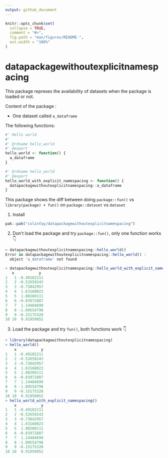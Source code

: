 ```yaml
---
output: github_document
---
```


<!-- README.md is generated from README.Rmd. Please edit that file -->

```r
knitr::opts_chunk$set(
  collapse = TRUE,
  comment = "#>",
  fig.path = "man/figures/README-",
  out.width = "100%"
)
```

# datapackagewithoutexplicitnamespacing

This package reprexes the availability of datasets when the package is loaded or not.

Content of the package :

- One dataset called `a_dataframe`

The following functions:

```r
#' Hello world
#'
#' @rdname hello_world
#' @export
hello_world <- function() {
  a_dataframe
}

#' @rdname hello_world
#' @export
hello_world_with_explicit_namespacing <- function() {
  datapackagewithoutexplicitnamespacing::a_dataframe
}
```

This package shows the diff between doing `package::fun()` vs `library(package) + fun()` on `package::dataset` vs `dataset`

1. Install

```r
pak::pak("colinfay/datapackagewithoutexplicitnamespacing")
```

2. Don't load the package and try `package::fun()`, only one function works 👇

```r
> datapackagewithoutexplicitnamespacing::hello_world()
Error in datapackagewithoutexplicitnamespacing::hello_world() :
  object 'a_dataframe' not found
 ```

 ```r
> datapackagewithoutexplicitnamespacing::hello_world_with_explicit_namespacing()
    x           y
1   1 -0.49182211
2   2 -0.52659243
3   3 -0.73042957
4   4  1.63168023
5   5  1.00269111
6   6 -0.03972887
7   7  1.14484699
8   8 -1.09554798
9   9 -0.15175320
10 10  0.91959052
```

3. Load the package and try `fun()`, both functions work 👇

```r
> library(datapackagewithoutexplicitnamespacing)
> hello_world()
    x           y
1   1 -0.49182211
2   2 -0.52659243
3   3 -0.73042957
4   4  1.63168023
5   5  1.00269111
6   6 -0.03972887
7   7  1.14484699
8   8 -1.09554798
9   9 -0.15175320
10 10  0.91959052
> hello_world_with_explicit_namespacing()
    x           y
1   1 -0.49182211
2   2 -0.52659243
3   3 -0.73042957
4   4  1.63168023
5   5  1.00269111
6   6 -0.03972887
7   7  1.14484699
8   8 -1.09554798
9   9 -0.15175320
10 10  0.91959052
```